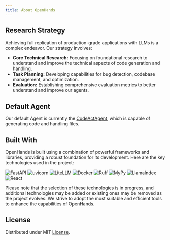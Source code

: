 ```yaml
---
title: About OpenHands
---
```


## Research Strategy

Achieving full replication of production-grade applications with LLMs is a complex endeavor. Our strategy involves:

- **Core Technical Research:** Focusing on foundational research to understand and improve the technical aspects of code generation and handling.
- **Task Planning:** Developing capabilities for bug detection, codebase management, and optimization.
- **Evaluation:** Establishing comprehensive evaluation metrics to better understand and improve our agents.

## Default Agent

Our default Agent is currently the [CodeActAgent](./agents), which is capable of generating code and handling files.

## Built With

OpenHands is built using a combination of powerful frameworks and libraries, providing a robust foundation for its
development. Here are the key technologies used in the project:

![FastAPI](https://img.shields.io/badge/FastAPI-black?style=for-the-badge) ![uvicorn](https://img.shields.io/badge/uvicorn-black?style=for-the-badge) ![LiteLLM](https://img.shields.io/badge/LiteLLM-black?style=for-the-badge) ![Docker](https://img.shields.io/badge/Docker-black?style=for-the-badge) ![Ruff](https://img.shields.io/badge/Ruff-black?style=for-the-badge) ![MyPy](https://img.shields.io/badge/MyPy-black?style=for-the-badge) ![LlamaIndex](https://img.shields.io/badge/LlamaIndex-black?style=for-the-badge) ![React](https://img.shields.io/badge/React-black?style=for-the-badge)

Please note that the selection of these technologies is in progress, and additional technologies may be added or
existing ones may be removed as the project evolves. We strive to adopt the most suitable and efficient tools to
enhance the capabilities of OpenHands.

## License

Distributed under MIT [License](https://github.com/OpenHands/OpenHands/blob/main/LICENSE).
